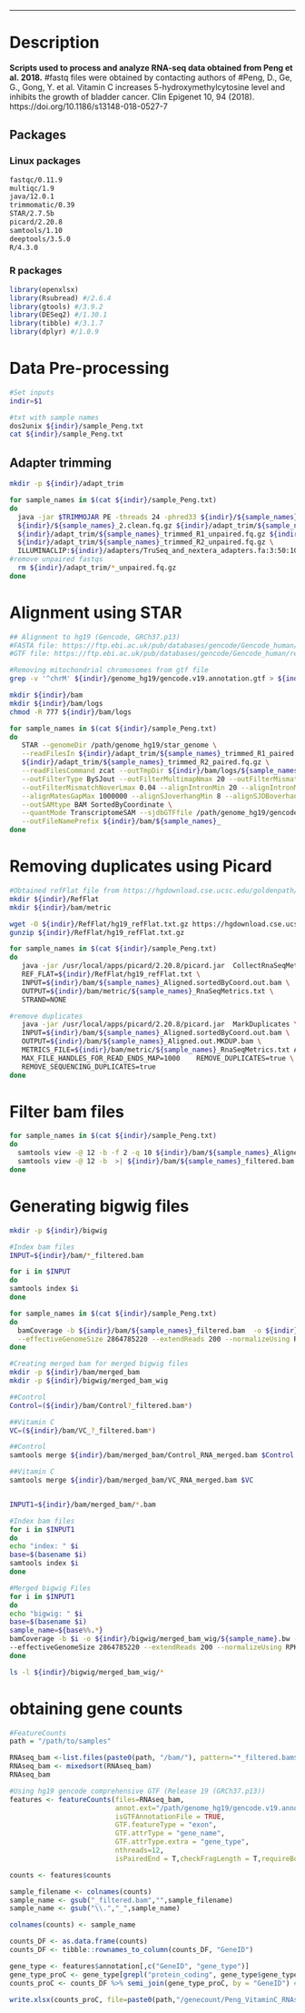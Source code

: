 
***
# Description
**Scripts used to process and analyze RNA-seq data obtained from Peng et al. 2018.**
#fastq files were obtained by contacting authors of
#Peng, D., Ge, G., Gong, Y. et al. Vitamin C increases 5-hydroxymethylcytosine level and inhibits the growth of bladder cancer. Clin Epigenet 10, 94 (2018). https://doi.org/10.1186/s13148-018-0527-7

## Packages
### Linux packages
```bash
fastqc/0.11.9
multiqc/1.9
java/12.0.1
trimmomatic/0.39
STAR/2.7.5b
picard/2.20.8
samtools/1.10
deeptools/3.5.0
R/4.3.0
```

### R packages
```r
library(openxlsx)
library(Rsubread) #/2.6.4
library(gtools) #/3.9.2
library(DESeq2) #/1.30.1
library(tibble) #/3.1.7
library(dplyr) #/1.0.9
```


# Data Pre-processing
```bash
#Set inputs
indir=$1

#txt with sample names
dos2unix ${indir}/sample_Peng.txt
cat ${indir}/sample_Peng.txt
```


## Adapter trimming
```bash
mkdir -p ${indir}/adapt_trim

for sample_names in $(cat ${indir}/sample_Peng.txt)
do
  java -jar $TRIMMOJAR PE -threads 24 -phred33 ${indir}/${sample_names}_1.clean.fq.gz \
  ${indir}/${sample_names}_2.clean.fq.gz ${indir}/adapt_trim/${sample_names}_trimmed_R1_paired.fq.gz \
  ${indir}/adapt_trim/${sample_names}_trimmed_R1_unpaired.fq.gz ${indir}/adapt_trim/${sample_names}_trimmed_R2_paired.fq.gz \
  ${indir}/adapt_trim/${sample_names}_trimmed_R2_unpaired.fq.gz \
  ILLUMINACLIP:${indir}/adapters/TruSeq_and_nextera_adapters.fa:3:50:10 LEADING:10 TRAILING:10 SLIDINGWINDOW:4:20 MAXINFO:50:0.8 MINLEN:25
#remove unpaired fastqs
  rm ${indir}/adapt_trim/*_unpaired.fq.gz
done
```


# Alignment using STAR
```bash
## Alignment to hg19 (Gencode, GRCh37.p13)
#FASTA file: https://ftp.ebi.ac.uk/pub/databases/gencode/Gencode_human/release_19/GRCh37.p13.genome.fa.gz
#GTF file: https://ftp.ebi.ac.uk/pub/databases/gencode/Gencode_human/release_19/gencode.v19.annotation.gtf.gz

#Removing mitochondrial chromosomes from gtf file
grep -v '^chrM' ${indir}/genome_hg19/gencode.v19.annotation.gtf > ${indir}/genome_hg19/gencode.v19.annotation_nochromM.gtf

mkdir ${indir}/bam
mkdir ${indir}/bam/logs
chmod -R 777 ${indir}/bam/logs

for sample_names in $(cat ${indir}/sample_Peng.txt)
do
   STAR --genomeDir /path/genome_hg19/star_genome \
   --readFilesIn ${indir}/adapt_trim/${sample_names}_trimmed_R1_paired.fq.gz \
   ${indir}/adapt_trim/${sample_names}_trimmed_R2_paired.fq.gz \
   --readFilesCommand zcat --outTmpDir ${indir}/bam/logs/${sample_names}_STAR --outSAMunmapped Within \
   --outFilterType BySJout --outFilterMultimapNmax 20 --outFilterMismatchNmax 999 \
   --outFilterMismatchNoverLmax 0.04 --alignIntronMin 20 --alignIntronMax 1000000 \
   --alignMatesGapMax 1000000 --alignSJoverhangMin 8 --alignSJDBoverhangMin 1 --sjdbScore 1 --runThreadN 24\
   --outSAMtype BAM SortedByCoordinate \
   --quantMode TranscriptomeSAM --sjdbGTFfile /path/genome_hg19/gencode.v19.annotation_nochromM.gtf --sjdbGTFfeatureExon exon \
   --outFileNamePrefix ${indir}/bam/${sample_names}_
done
```


# Removing duplicates using Picard
```bash
#Obtained refFlat file from https://hgdownload.cse.ucsc.edu/goldenpath/hg19/database/refFlat.txt.gz
mkdir ${indir}/RefFlat
mkdir ${indir}/bam/metric

wget -O ${indir}/RefFlat/hg19_refFlat.txt.gz https://hgdownload.cse.ucsc.edu/goldenpath/hg19/database/refFlat.txt.gz
gunzip ${indir}/RefFlat/hg19_refFlat.txt.gz

for sample_names in $(cat ${indir}/sample_Peng.txt)
do
   java -jar /usr/local/apps/picard/2.20.8/picard.jar  CollectRnaSeqMetrics \
   REF_FLAT=${indir}/RefFlat/hg19_refFlat.txt \
   INPUT=${indir}/bam/${sample_names}_Aligned.sortedByCoord.out.bam \
   OUTPUT=${indir}/bam/metric/${sample_names}_RnaSeqMetrics.txt \
   STRAND=NONE

#remove duplicates
   java -jar /usr/local/apps/picard/2.20.8/picard.jar  MarkDuplicates \
   INPUT=${indir}/bam/${sample_names}_Aligned.sortedByCoord.out.bam \
   OUTPUT=${indir}/bam/${sample_names}_Aligned.out.MKDUP.bam \
   METRICS_FILE=${indir}/bam/metric/${sample_names}_RnaSeqMetrics.txt ASSUME_SORTED=true \
   MAX_FILE_HANDLES_FOR_READ_ENDS_MAP=1000    REMOVE_DUPLICATES=true \
   REMOVE_SEQUENCING_DUPLICATES=true
done
```


# Filter bam files
```bash
for sample_names in $(cat ${indir}/sample_Peng.txt)
do
  samtools view -@ 12 -b -f 2 -q 10 ${indir}/bam/${sample_names}_Aligned.out.MKDUP.bam | \
  samtools view -@ 12 -b  >| ${indir}/bam/${sample_names}_filtered.bam 
done
```


# Generating bigwig files
```bash
mkdir -p ${indir}/bigwig

#Index bam files
INPUT=${indir}/bam/*_filtered.bam

for i in $INPUT
do
samtools index $i
done

for sample_names in $(cat ${indir}/sample_Peng.txt)
do
  bamCoverage -b ${indir}/bam/${sample_names}_filtered.bam  -o ${indir}/bigwig/${sample_names}_filtered.bw -of bigwig \
  --effectiveGenomeSize 2864785220 --extendReads 200 --normalizeUsing RPKM -p $SLURM_CPUS_PER_TASK
done

#Creating merged bam for merged bigwig files
mkdir -p ${indir}/bam/merged_bam
mkdir -p ${indir}/bigwig/merged_bam_wig

##Control
Control=(${indir}/bam/Control?_filtered.bam*)

##Vitamin C
VC=(${indir}/bam/VC_?_filtered.bam*)

##Control
samtools merge ${indir}/bam/merged_bam/Control_RNA_merged.bam $Control

##Vitamin C
samtools merge ${indir}/bam/merged_bam/VC_RNA_merged.bam $VC


INPUT1=${indir}/bam/merged_bam/*.bam

#Index bam files
for i in $INPUT1
do
echo "index: " $i
base=$(basename $i)
samtools index $i
done

#Merged bigwig Files
for i in $INPUT1
do
echo "bigwig: " $i
base=$(basename $i)
sample_name=${base%%.*}
bamCoverage -b $i -o ${indir}/bigwig/merged_bam_wig/${sample_name}.bw -of bigwig \
--effectiveGenomeSize 2864785220 --extendReads 200 --normalizeUsing RPKM -p $SLURM_CPUS_PER_TASK
done

ls -l ${indir}/bigwig/merged_bam_wig/*
```


# obtaining gene counts
```r
#FeatureCounts
path = "/path/to/samples"

RNAseq_bam <-list.files(paste0(path, "/bam/"), pattern="*_filtered.bam$", full.name=T)
RNAseq_bam <- mixedsort(RNAseq_bam)
RNAseq_bam

#Using hg19 gencode comprehensive GTF (Release 19 (GRCh37.p13))
features <- featureCounts(files=RNAseq_bam,
                          annot.ext="/path/genome_hg19/gencode.v19.annotation_nochromM.gtf",
                          isGTFAnnotationFile = TRUE,
                          GTF.featureType = "exon",
                          GTF.attrType = "gene_name",
                          GTF.attrType.extra = "gene_type",
                          nthreads=12,
                          isPairedEnd = T,checkFragLength = T,requireBothEndsMapped = T)

counts <- features$counts

sample_filename <- colnames(counts)
sample_name <- gsub("_filtered.bam","",sample_filename)
sample_name <- gsub("\\.","_",sample_name)

colnames(counts) <- sample_name

counts_DF <- as.data.frame(counts)
counts_DF <- tibble::rownames_to_column(counts_DF, "GeneID")

gene_type <- features$annotation[,c("GeneID", "gene_type")]
gene_type_proC <- gene_type[grepl("protein_coding", gene_type$gene_type),]
counts_proC <- counts_DF %>% semi_join(gene_type_proC, by = "GeneID") # keep rows with matching ID

write.xlsx(counts_proC, file=paste0(path,"/genecount/Peng_VitaminC_RNAseq_genecount_hg19.xlsx"), rowNames=TRUE)
```
